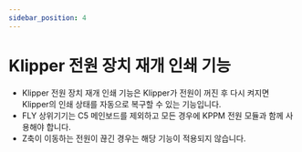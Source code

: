 ```yaml
---
sidebar_position: 4
---
```



# Klipper 전원 장치 재개 인쇄 기능

- Klipper 전원 장치 재개 인쇄 기능은 Klipper가 전원이 꺼진 후 다시 켜지면 Klipper의 인쇄 상태를 자동으로 복구할 수 있는 기능입니다.
- FLY 상위기기는 C5 메인보드를 제외하고 모든 경우에 KPPM 전원 모듈과 함께 사용해야 합니다.
- Z축이 이동하는 전원이 끊긴 경우는 해당 기능이 적용되지 않습니다.

<KPPM power_pin="（기계에 따라 교체하세요）" />
